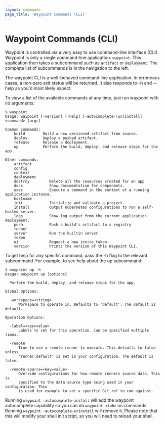 ```yaml
---
layout: commands
page_title: 'Waypoint Commands (CLI)'
---
```


# Waypoint Commands (CLI)

Waypoint is controlled via a very easy to use command-line interface (CLI). Waypoint is only a single command-line application: `waypoint`. This application then takes a subcommand such as `artifact` or `deployment`. The complete list of subcommands is in the navigation to the left.

The waypoint CLI is a well-behaved command line application. In erroneous cases, a non-zero exit status will be returned. It also responds to -h and --help as you'd most likely expect.

To view a list of the available commands at any time, just run waypoint with no arguments:

```shell-session
$ waypoint
Usage: waypoint [-version] [-help] [-autocomplete-(un)install] <command> [args]

Common commands:
    build        Build a new versioned artifact from source.
    deploy       Deploy a pushed artifact.
    release      Release a deployment.
    up           Perform the build, deploy, and release steps for the app.

Other commands:
    artifact
    config
    context
    deployment
    destroy         Delete all the resources created for an app
    docs            Show documentation for components.
    exec            Execute a command in the context of a running application instance.
    hostname
    init            Initialize and validate a project.
    install         Output Kubernetes configurations to run a self-hosted server.
    logs            Show log output from the current application deployment.
    push            Push a build's artifact to a registry
    runner
    server          Run the builtin server.
    token
    ui              Request a new invite token.
    version         Prints the version of this Waypoint CLI.
```

To get help for any specific command, pass the -h flag to the relevant subcommand. For example, to see help about the up subcommand:

```shell-session
$ waypoint up -h
Usage: waypoint up [options]

  Perform the build, deploy, and release steps for the app.

Global Options:

  -workspace=<string>
      Workspace to operate in. Defaults to 'default'. The default is default.

Operation Options:

  -label=<key=value>
      Labels to set for this operation. Can be specified multiple times.

  -remote
      True to use a remote runner to execute. This defaults to false unless
      'runner.default' is set in your configuration. The default is false.

  -remote-source=<key=value>
      Override configurations for how remote runners source data. This is
      specified to the data source type being used in your configuration. This
      is used for example to set a specific Git ref to run against.
```

Running `waypoint -autocomplete-install` will add the waypoint autocomplete capability so you can do `waypoint <tab>` on commands. Running `waypoint -autocomplete-uninstall` will remove it. Please note that this will modify your shell init script, so you will need to reload your shell.
